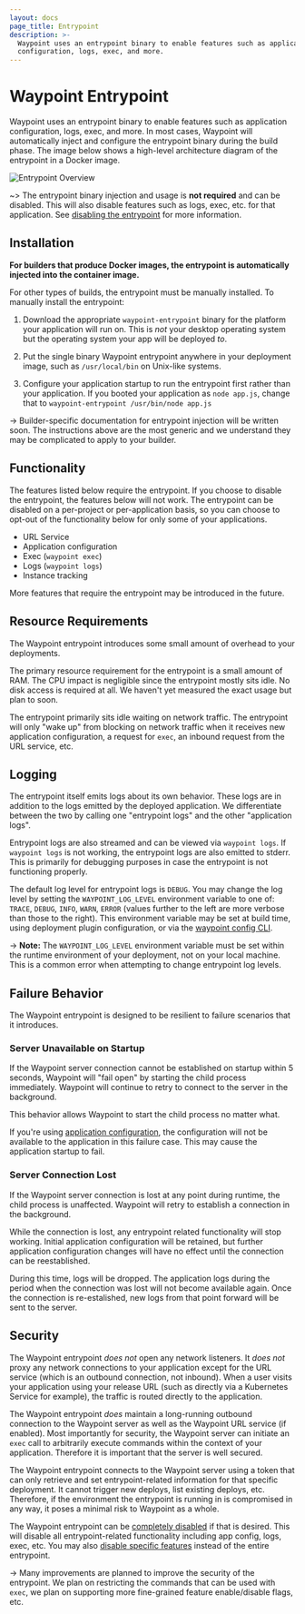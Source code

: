 ```yaml
---
layout: docs
page_title: Entrypoint
description: >-
  Waypoint uses an entrypoint binary to enable features such as application
  configuration, logs, exec, and more.
---
```


# Waypoint Entrypoint

Waypoint uses an entrypoint binary to enable features such as application
configuration, logs, exec, and more. In most cases, Waypoint will automatically
inject and configure the entrypoint binary during the build phase. The
image below shows a high-level architecture diagram of the entrypoint in
a Docker image.

![Entrypoint Overview](/img/entrypoint-overview.png)

~> The entrypoint binary injection and usage is **not required** and can be
disabled. This will also disable features such as logs, exec, etc. for that
application. See [disabling the entrypoint](/docs/entrypoint/disable) for more information.

## Installation

**For builders that produce Docker images, the entrypoint is automatically
injected into the container image.**

For other types of builds, the entrypoint must be manually installed.
To manually install the entrypoint:

1. Download the appropriate `waypoint-entrypoint` binary for the
   platform your application will run on. This is _not_ your desktop operating
   system but the operating system your app will be deployed _to_.

1. Put the single binary Waypoint entrypoint anywhere in your deployment
   image, such as `/usr/local/bin` on Unix-like systems.

1. Configure your application startup to run the entrypoint first rather
   than your application. If you booted your application as
   `node app.js`, change that to `waypoint-entrypoint /usr/bin/node app.js`

-> Builder-specific documentation for entrypoint injection will be
written soon. The instructions above are the most generic and we understand
they may be complicated to apply to your builder.

## Functionality

The features listed below require the entrypoint. If you choose to
disable the entrypoint, the features below will not work. The entrypoint
can be disabled on a per-project or per-application basis, so you can
choose to opt-out of the functionality below for only some of your
applications.

- URL Service
- Application configuration
- Exec (`waypoint exec`)
- Logs (`waypoint logs`)
- Instance tracking

More features that require the entrypoint may be introduced in the future.

## Resource Requirements

The Waypoint entrypoint introduces some small amount of overhead to your
deployments.

The primary resource requirement for the entrypoint is a small amount of RAM.
The CPU impact is negligible since the entrypoint mostly sits idle. No disk
access is required at all. We haven't yet measured the exact usage but plan to soon.

The entrypoint primarily sits idle waiting on network traffic. The entrypoint
will only "wake up" from blocking on network traffic when it receives new
application configuration, a request for `exec`, an inbound request from the
URL service, etc.

## Logging

The entrypoint itself emits logs about its own behavior. These logs are
in addition to the logs emitted by the deployed application. We differentiate
between the two by calling one "entrypoint logs" and the other "application
logs".

Entrypoint logs are also streamed and can be viewed via `waypoint logs`. If
`waypoint logs` is not working, the entrypoint logs are also emitted to stderr.
This is primarily for debugging purposes in case the entrypoint is not
functioning properly.

The default log level for entrypoint logs is `DEBUG`. You may change the
log level by setting the `WAYPOINT_LOG_LEVEL` environment variable to
one of: `TRACE`, `DEBUG`, `INFO`, `WARN`, `ERROR` (values further to the
left are more verbose than those to the right). This environment variable
may be set at build time, using deployment plugin configuration, or
via the [waypoint config CLI](/docs/app-config#setting-configuration-via-the-cli).

-> **Note:** The `WAYPOINT_LOG_LEVEL` environment variable must be set
within the runtime environment of your deployment, not on your local machine.
This is a common error when attempting to change entrypoint log levels.

## Failure Behavior

The Waypoint entrypoint is designed to be resilient to failure scenarios
that it introduces.

### Server Unavailable on Startup

If the Waypoint server connection cannot be established on startup
within 5 seconds, Waypoint will "fail open" by starting the child
process immediately. Waypoint will continue to retry to connect to the
server in the background.

This behavior allows Waypoint to start the child process no matter what.

If you're using [application configuration](/docs/app-config), the configuration
will not be available to the application in this failure case. This may
cause the application startup to fail.

### Server Connection Lost

If the Waypoint server connection is lost at any point during runtime,
the child process is unaffected. Waypoint will retry to establish a
connection in the background.

While the connection is lost, any entrypoint related functionality will
stop working. Initial application configuration will be retained, but
further application configuration changes will have no effect until the
connection can be reestablished.

During this time, logs will be dropped. The application logs during the period
when the connection was lost will not become available again. Once the
connection is re-estalished, new logs from that point forward will be sent
to the server.

## Security

The Waypoint entrypoint _does not_ open any network listeners. It _does not_
proxy any network connections to your application except for the URL service
(which is an outbound connection, not inbound). When a user visits your
application using your release URL (such as directly via a Kubernetes
Service for example), the traffic is routed directly to the application.

The Waypoint entrypoint _does_ maintain a long-running outbound connection
to the Waypoint server as well as the Waypoint URL service (if enabled).
Most importantly for security, the Waypoint server can initiate an
`exec` call to arbitrarily execute commands within the context of your
application. Therefore it is important that the server is well secured.

The Waypoint entrypoint connects to the Waypoint server using a token
that can only retrieve and set entrypoint-related information for that
specific deployment. It cannot trigger new deploys, list existing deploys,
etc. Therefore, if the environment the entrypoint is running in is compromised
in any way, it poses a minimal risk to Waypoint as a whole.

The Waypoint entrypoint can be [completely disabled](/docs/entrypoint/disable)
if that is desired. This will disable all entrypoint-related functionality
including app config, logs, exec, etc. You may also
[disable specific features](/docs/entrypoint/disable#disabling-specific-features)
instead of the entire entrypoint.

-> Many improvements are planned to improve the security of the entrypoint.
We plan on restricting the commands that can be used with `exec`, we plan
on supporting more fine-grained feature enable/disable flags, etc.

